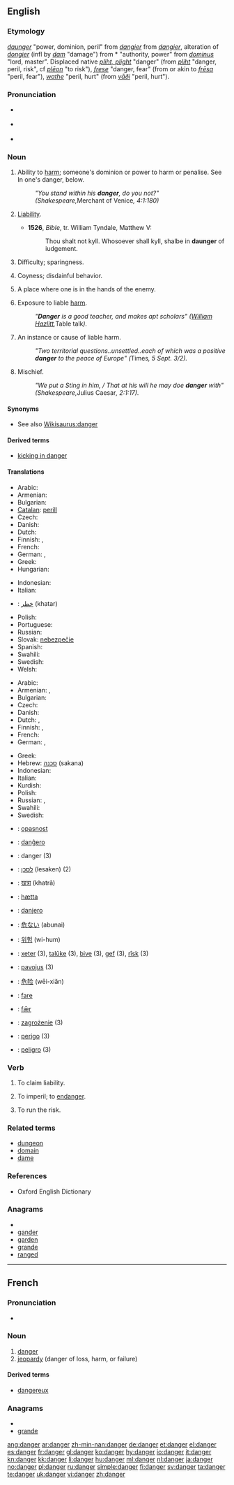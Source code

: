 ==English==

===Etymology===
{{etyl|enm}} ''[[daunger#Middle English|daunger]]'' "power, dominion, peril" from {{etyl|xno}} ''[[dangier#Anglo-Norman|dangier]]'' from {{etyl|fro}} ''[[dangier#Old French|dangier]]'', alteration of {{fro}} ''[[dongier#Old French|dongier]]'' (infl by {{fro}} ''[[dam#Old French|dam]]'' "damage") from {{etyl|VL.}} *{{term|lang=la|domniarium|domniārium}} "authority, power" from {{etyl|la}} ''[[dominus]]'' "lord, master". Displaced native {{enm}} ''[[plight#Middle English|pliht, plight]]'' "danger" (from {{ang}} ''[[pliht#Old English|pliht]]'' "danger, peril, risk", cf {{ang}} ''[[pleon#Old English|plēon]]'' "to risk"), {{enm}} ''[[frese#Middle English|frese]]'' "danger, fear" (from or akin to {{osx}} ''[[fresa#Old Saxon|frēsa]]'' "peril, fear"), {{enm}} ''[[wathe#Middle English|wathe]]'' "peril, hurt" (from {{non}} ''[[vaði#Old Norse|vāði]]'' "peril, hurt").

===Pronunciation===
* {{a|RP}} {{IPA|/deɪn.ʤə/}}
* {{a|US}} {{IPA|ˈdeɪndʒɝ}}
* {{audio|en-us-danger.ogg|Audio (US)}}

===Noun===
{{en-noun}}

# {{obsolete}} Ability to [[harm]]; someone's dominion or power to harm or penalise. See In one's danger, below.
#: ''"You stand within his '''danger''', do you not?" (Shakespeare, ''Merchant of Venice'', 4:1:180)''
# {{obsolete}} [[liability|Liability]].
#* '''1526''', ''Bible'', tr. William Tyndale, Matthew V:
#*: Thou shalt not kyll. Whosoever shall kyll, shalbe in '''daunger''' of iudgement.
# {{obsolete}} Difficulty; sparingness.
# {{obsolete}} Coyness; disdainful behavior.
# {{obsolete}} A place where one is in the hands of the enemy.
# Exposure to liable [[harm]].
#: ''"'''Danger''' is a good teacher, and makes apt scholars" ([[w:William Hazlitt|William Hazlitt]], ''Table talk'').''
# An instance or cause of liable harm.
#: ''"Two territorial questions..unsettled..each of which was a positive '''danger''' to the peace of Europe" (''Times'', 5 Sept. 3/2).''
# Mischief.
#: ''"We put a Sting in him, / That at his will he may doe '''danger''' with" (Shakespeare, ''Julius Caesar'', 2:1:17).''

====Synonyms====
* See also [[Wikisaurus:danger]]

====Derived terms====
* [[kicking in danger]]

====Translations====
{{trans-top|exposure to liable harm}}
* Arabic: {{t-|ar|خطر|m|alt=خَطَر|tr=khaTar}}
* Armenian: {{t-|hy|վտանգ|tr=vtang}}
* Bulgarian: {{t+|bg|опасност|f}}
* [[Catalan]]: [[perill]]
* Czech: {{t-|cs|nebezpečí|n}}
* Danish: {{t+|da|fare|c}}
* Dutch: {{t+|nl|gevaar|n}}
* Finnish: {{t+|fi|vaara}}, {{t+|fi|uhka}}
* French: {{t+|fr|danger|m}}
* German: {{t+|de|Gefahr|f}}, {{t+|de|Risiko|n}}
* Greek: {{t+|el|κίνδυνος|m|tr=kíndinos}}
* Hungarian: {{t+|hu|veszély}}
{{trans-mid}}
* Indonesian: {{t-|id|bahaya|xs=Indonesian}}
* Italian: {{t+|it|pericolo|m}}
* {{ttbc|Persian}}: [[خطر]] (khatar)
* Polish: {{t+|pl|niebezpieczeństwo|n}}
* Portuguese: {{t+|pt|perigo|m}}
* Russian: {{t+|ru|опасность|f|cs=Cyrl|tr=opásnost'}}
* Slovak: [[nebezpečie]] {{n}}
* Spanish: {{t+|es|peligro|m}}
* Swahili: {{t+|sw|hatari|xs=Swahili}}
* Swedish: {{t+|sv|fara|c}}
* Welsh: {{t|cy|perygl|m|xs=Welsh}}
{{trans-bottom}}

{{trans-top|instance or cause of liable harm}}
* Arabic: {{t-|ar|خطر|m|alt=خَطَر|tr=khaTar}}
* Armenian: {{t-|hy|վտանգ|tr=vtang}},  {{t|hy|սպառնալիք|tr=spaṙnalik’}}
* Bulgarian: {{t|bg|заплаха|f}}
* Czech: {{t-|cs|nebezpečí|n}}
* Danish: {{t+|da|fare|c}}
* Dutch: {{t+|nl|gevaar|n}},  {{t+|nl|bedreiging|f}}
* Finnish: {{t+|fi|uhka}}, {{t+|fi|vaara}}
* French: {{t+|fr|danger|m}}
* German: {{t+|de|Gefahr|f}}, {{t-|de|Bedrohung|f}}
{{trans-mid}}
* Greek: {{t+|el|κίνδυνος|m|tr=kíndinos}}
* Hebrew: [[סכנה]] (sakana) {{f}}
* Indonesian: {{t-|id|bahaya|xs=Indonesian}}
* Italian: {{t+|it|pericolo|m}}
* Kurdish: {{ku-Arab|[[په‌رێشان]]}}
* Polish: {{t+|pl|niebezpieczeństwo|n}}
* Russian: {{t+|ru|опасность|f|cs=Cyrl|tr=opásnost'}}, {{t+|ru|угроза|f|cs=Cyrl|tr=ugróza}}
* Swahili: {{t+|sw|hatari|xs=Swahili}}
* Swedish: {{t+|sv|fara|c}}
{{trans-bottom}}

{{checktrans-top}}
* {{ttbc|Croatian}}: [[opasnost]]
* {{ttbc|Esperanto}}: [[danĝero]]
* {{ttbc|French}}: danger {{m}} (3)
* {{ttbc|Hebrew}}: [[לסכן]] (lesaken) (2)
* {{ttbc|Hindi}}: [[खत्रा]] (khatrā)
* {{ttbc|Icelandic}}: [[hætta]]
* {{ttbc|Ido}}: [[danjero]]
{{checktrans-mid}}
* {{ttbc|Japanese}}: [[危ない]] (abunai)
* {{ttbc|Korean}}: [[위험]] (wi-hum)
* {{ttbc|Kurdish}}: [[xeter]] {{f}} (3), [[talûke]] {{f}} (3), [[bive]] {{f}} (3), [[gef]] {{f}} (3), [[rîsk]] {{f}} (3)
* {{ttbc|Lithuanian}}: [[pavojus]] {{m}} (3)
* {{ttbc|Mandarin}}: [[危险]] (wēi-xiǎn)
* {{ttbc|Norwegian}}: [[fare]]
* {{ttbc|Old English}}: [[fær|fǣr]] {{m}}
* {{ttbc|Polish}}: [[zagrożenie]] {{n}} (3)
* {{ttbc|Portuguese}}: [[perigo]] {{m}} (3)
* {{ttbc|Spanish}}: [[peligro]] {{m}} (3)
{{checktrans-bottom}}

===Verb===
{{en-verb}}

# {{obsolete}} To claim liability.
# {{obsolete}} To imperil; to [[endanger]].
# {{obsolete}} To run the risk.

===Related terms===
* [[dungeon]]
* [[domain]]
* [[dame]]

===References===
* Oxford English Dictionary

===Anagrams===
* {{alphagram|adegnr}}
* [[gander#English|gander]]
* [[garden#English|garden]]
* [[grande#English|grande]]
* [[ranged#English|ranged]]

----

==French==
{{wikipedia|lang=fr}}

===Pronunciation===
* {{audio|Fr-danger.ogg|Audio}}

===Noun===
{{fr-noun|m}}

# [[danger#English|danger]]
# [[jeopardy]] (danger of loss, harm, or failure)

====Derived terms====
* [[dangereux]]

===Anagrams===
* {{alphagram|adegnr}}
* [[grande#French|grande]]

[[ang:danger]]
[[ar:danger]]
[[zh-min-nan:danger]]
[[de:danger]]
[[et:danger]]
[[el:danger]]
[[es:danger]]
[[fr:danger]]
[[gl:danger]]
[[ko:danger]]
[[hy:danger]]
[[io:danger]]
[[it:danger]]
[[kn:danger]]
[[kk:danger]]
[[li:danger]]
[[hu:danger]]
[[ml:danger]]
[[nl:danger]]
[[ja:danger]]
[[no:danger]]
[[pl:danger]]
[[ru:danger]]
[[simple:danger]]
[[fi:danger]]
[[sv:danger]]
[[ta:danger]]
[[te:danger]]
[[uk:danger]]
[[vi:danger]]
[[zh:danger]]